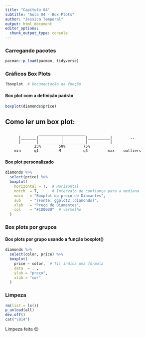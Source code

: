 ```yaml
---
title: "Capítulo 04"
subtitle: "Aula 04 - Box Plots"
author: "Jessica Temporal"
output: html_document
editor_options: 
  chunk_output_type: console
---
```


### Carregando pacotes

```r
pacman::p_load(pacman, tidyverse)
```

### Gráficos Box Plots

```r
?boxplot  # Documentação da função
```

#### Box plot com a definição padrão

```r
boxplot(diamonds$price)
```

## Como ler um box plot:

                   _____________________
          |_______|          |          |__________|        ..
          |       |__________|__________|          |
                 25%        50%        75%
        min      q1         M          q3         max    outliers


#### Box plot personalizado

```r
diamonds %>%
  select(price) %>%
  boxplot(
    horizontal = T,  # Horizontal
    notch  = T,      # Intervalo de confiança para a mediana
    main   = "Boxplot do preço de Diamantes",
    sub    = "(Fonte: ggplot2::diamonds)",
    xlab   = "Preço de Diamantes",
    col    = "#CD0000"  # vermelho
  )
```

### Box plots por grupos

#### Box plots por grupo usando a função boxplot()

```r
diamonds %>%
  select(color, price) %>%
  boxplot(
    price ~ color,  # Til indica uma fórmula
    data  = . ,
    ylab = "preço",
    xlab = "cor"
  )
```

### Limpeza

```r
rm(list = ls())
p_unload(all)
dev.off()
cat("\014")
```

Limpeza feita 😉
